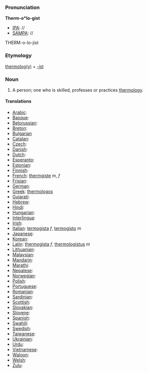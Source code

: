 ===Pronunciation===

'''Therm-o*lo-gist'''
*[[IPA]]: //
*[[SAMPA]]: //
THERM-o-lo-jist
===Etymology===

[[thermoology|thermolog(y)]] + [[-ist]]

=== Noun ===

#A person; one who is skilled, professes or practices [[thermology]]. 
====Translations====

*[[Arabic]]:
*[[Basque]]:
*[[Belorussian]]:
*[[Breton]]:
*[[Bulgarian]]
*[[Catalan]]:
*[[Czech]]:
*[[Danish]]:
*[[Dutch]]:
*[[Esperanto]]:
*[[Estonian]]:
*[[Finnish]]:
*[[French]]: [[thermgiste]] ''m'', ''f''
*[[Frisian]]:
*[[German]]:
*[[Greek]]: [[thermologos]]
*[[Gujarati]]:
*[[Hebrew]]:
*[[Hindi]]:
*[[Hungarian]]: 
*[[Interlingua]]:
*[[Irish]]:
*[[Italian]]: [[termogista]] ''f'', [[termogisto]] ''m''
*[[Japanese]]:
*[[Korean]]:
*[[Latin]]: [[thermogista]] ''f'', [[thermologistus]] ''m''
*[[Lithuanian]]:
*[[Malaysian]]:
*[[Mandarin]]:
*[[Marathi]]:
*[[Nepalese]]:
*[[Norwegian]]:
*[[Polish]]:
*[[Portuguese]]:
*[[Romanian]]:
*[[Sardinian]]:
*[[Scottish]]:
*[[Slovakian]]:
*[[Slovene]]:
*[[Spanish]]:
*[[Swahili]]:
*[[Swedish]]:
*[[Taiwanese]]:
*[[Ukrainian]]:
*[[Urdu]]:
*[[Vietnamese]]:
*[[Waloon]]:
*[[Welsh]]:
*[[Zulu]]:
